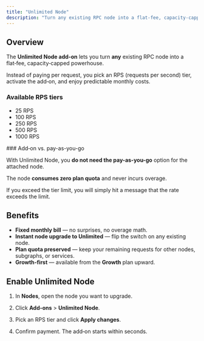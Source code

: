```yaml
---
title: "Unlimited Node"
description: "Turn any existing RPC node into a flat-fee, capacity-capped powerhouse with predictable monthly costs."
---
```


## Overview

The **Unlimited Node add‑on** lets you turn **any** existing RPC node into a flat‑fee, capacity‑capped powerhouse.

Instead of paying per request, you pick an RPS (requests per second) tier, activate the add‑on, and enjoy predictable monthly costs.

### Available RPS tiers

- 25 RPS
- 100 RPS
- 250 RPS
- 500 RPS
- 1000 RPS

<Info>
  ### Add‑on vs. pay-as-you-go
  
  With Unlimited Node, you **do not need the pay-as-you-go** option for the attached node.
  
  The node **consumes zero plan quota** and never incurs overage.
  
  If you exceed the tier limit, you will simply hit a message that the rate exceeds the limit.
</Info>

## Benefits

- **Fixed monthly bill** — no surprises, no overage math.  
- **Instant node upgrade to Unlimited** — flip the switch on any existing node.  
- **Plan quota preserved** — keep your remaining requests for other nodes, subgraphs, or services.  
- **Growth‑first** — available from the **Growth** plan upward.

## Enable Unlimited Node

1. In **Nodes**, open the node you want to upgrade.

2. Click **Add-ons** > **Unlimited Node**.

3. Pick an RPS tier and click **Apply changes**.

4. Confirm payment. The add‑on starts within seconds.